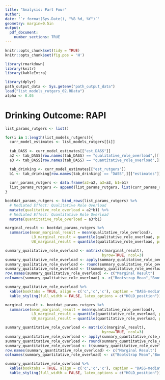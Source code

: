 ```yaml
---
title: "Analysis: Part Four"
author: 
date: '`r format(Sys.Date(), "%B %d, %Y")`'
geometry: margin=0.5in
output: 
  pdf_document:
    number_sections: TRUE
---
```



```r
knitr::opts_chunk$set(tidy = TRUE)
knitr::opts_chunk$set(fig.pos = 'H')
```

```r
library(rmarkdown)
library(knitr)
library(kableExtra)
```

```r
library(dplyr)
path_output_data <- Sys.getenv("path_output_data")
load("list_models_rutgers_02.RData")
alpha <- 0.05
```


# Drinking Outcome: RAPI


```r
list_params_rutgers <- list()

for(i in 1:length(list_models_rutgers)){
  curr_model_estimates <- list_models_rutgers[[i]]
  
  tab_DASS <- curr_model_estimates[["est_DASS"]]
  a2 <- tab_DASS[row.names(tab_DASS) == "qualitative_role_overload",][["estimates"]]
  a3 <- tab_DASS[row.names(tab_DASS) == "quantitative_role_overload",][["estimates"]]

  tab_drinking <- curr_model_estimates[["est_rutgers"]]
  b1 <- tab_drinking[row.names(tab_drinking) == "DASS",][["estimates"]]
  
  curr_params_rutgers <- data.frame(a2=a2, a3=a3, b1=b1)
  list_params_rutgers <- append(list_params_rutgers, list(curr_params_rutgers))
}
```


```r
bootdat_params_rutgers <- bind_rows(list_params_rutgers) %>%
  # Mediated Effect: Qualitative Role Overload
  mutate(qualitative_role_overload = a2*b1) %>%
  # Mediated Effect: Quantitative Role Overload
  mutate(quantitative_role_overload = a3*b1)
```


```r
marginal_result <- bootdat_params_rutgers %>%
  summarise(mean_marginal_result = mean(qualitative_role_overload),
            LB_marginal_result = quantile(qualitative_role_overload, probs = alpha/2),
            UB_marginal_result = quantile(qualitative_role_overload, probs = 1-alpha/2))

summary_qualitative_role_overload <- matrix(c(marginal_result),
                                            byrow=TRUE, ncol=3)
summary_qualitative_role_overload <- apply(summary_qualitative_role_overload, 2, unlist)
summary_qualitative_role_overload <- round(summary_qualitative_role_overload, digits=4)
summary_qualitative_role_overload <- t(summary_qualitative_role_overload)
row.names(summary_qualitative_role_overload) <- c("Marginal Result")
colnames(summary_qualitative_role_overload) <- c("Bootstrap Mean","Bootstrap 95%-CI LB","Bootstrap 95%-CI UB")
```


```r
summary_qualitative_role_overload %>%
  kable(booktabs = TRUE, align = c('c','c','c'), caption = "DASS-mediated effect of Qualitative Role Overload on Drinking Outcome")  %>%
  kable_styling(full_width = FALSE, latex_options = c("HOLD_position"))  
```



```r
marginal_result <- bootdat_params_rutgers %>%
  summarise(mean_marginal_result = mean(quantitative_role_overload),
            LB_marginal_result = quantile(quantitative_role_overload, probs = alpha/2),
            UB_marginal_result = quantile(quantitative_role_overload, probs = 1-alpha/2))

summary_quantitative_role_overload <- matrix(c(marginal_result),
                                            byrow=TRUE, ncol=3)
summary_quantitative_role_overload <- apply(summary_quantitative_role_overload, 2, unlist)
summary_quantitative_role_overload <- round(summary_quantitative_role_overload, digits=4)
summary_quantitative_role_overload <- t(summary_quantitative_role_overload)
row.names(summary_quantitative_role_overload) <- c("Marginal Result")
colnames(summary_quantitative_role_overload) <- c("Bootstrap Mean","Bootstrap 95%-CI LB","Bootstrap 95%-CI UB")
```




```r
summary_quantitative_role_overload %>%
  kable(booktabs = TRUE, align = c('c','c','c'), caption = "DASS-mediated effect of Quantitative Role Overload on Drinking Outcome")  %>%
  kable_styling(full_width = FALSE, latex_options = c("HOLD_position"))  
```











